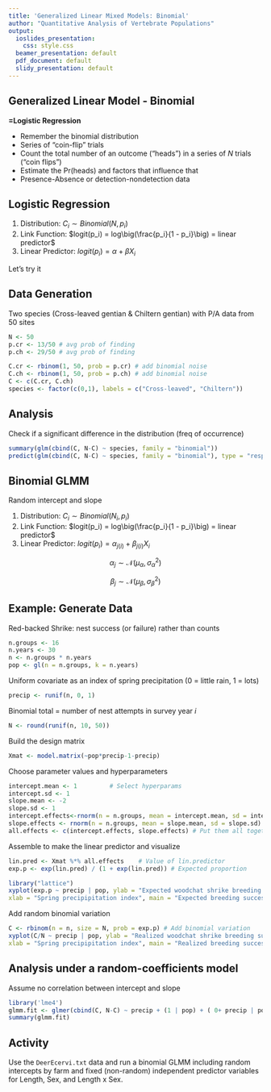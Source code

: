 ```yaml
---
title: 'Generalized Linear Mixed Models: Binomial'
author: "Quantitative Analysis of Vertebrate Populations"
output:
  ioslides_presentation:
    css: style.css
  beamer_presentation: default
  pdf_document: default
  slidy_presentation: default
---
```


## Generalized Linear Model - Binomial

**=Logistic Regression**

* Remember the binomial distribution
* Series of "coin-flip" trials
* Count the total number of an outcome ("heads") in a series of $N$ trials ("coin flips")
* Estimate the Pr(heads) and factors that influence that
* Presence-Absence or detection-nondetection data

## Logistic Regression

1. Distribution: $C_i \sim Binomial(N, p_i)$
2. Link Function: $logit(p_i) = log\big(\frac{p_i}{1 - p_i}\big) = linear predictor$
3. Linear Predictor: $logit(p_i) = \alpha + \beta X_i$

Let's try it

## Data Generation

Two species (Cross-leaved gentian & Chiltern gentian) with P/A data from 50 sites

```r
N <- 50
p.cr <- 13/50 # avg prob of finding
p.ch <- 29/50 # avg prob of finding

C.cr <- rbinom(1, 50, prob = p.cr) # add binomial noise
C.ch <- rbinom(1, 50, prob = p.ch) # add binomial noise
C <- c(C.cr, C.ch)
species <- factor(c(0,1), labels = c("Cross-leaved", "Chiltern"))
```


## Analysis

Check if a significant difference in the distribution (freq of occurrence)

```r
summary(glm(cbind(C, N-C) ~ species, family = "binomial"))
predict(glm(cbind(C, N-C) ~ species, family = "binomial"), type = "response")
```


## Binomial GLMM

Random intercept and slope

1. Distribution: $C_i \sim Binomial(N_i, p_i)$
2. Link Function: $logit(p_i) = log\big(\frac{p_i}{1 - p_i}\big) = linear predictor$
3. Linear Predictor: $logit(p_i) = \alpha_{j(i)} + \beta_{j(i)} X_{i}$

$$
\alpha_j \sim \mathcal{N}(\mu_{\alpha}, \sigma_{\alpha}^2)
$$

$$
\beta_j \sim \mathcal{N}(\mu_{\beta}, \sigma_{\beta}^2)
$$

## Example: Generate Data

Red-backed Shrike: nest success (or failure) rather than counts

```r
n.groups <- 16
n.years <- 30
n <- n.groups * n.years
pop <- gl(n = n.groups, k = n.years)
```

Uniform covariate as an index of spring precipitation (0 = little rain, 1 = lots)

```r
precip <- runif(n, 0, 1)
```

Binomial total = number of nest attempts in survey year $i$

```r
N <- round(runif(n, 10, 50))
```

Build the design matrix

```r
Xmat <- model.matrix(~pop*precip-1-precip)
```

Choose parameter values and hyperparameters

```r
intercept.mean <- 1			# Select hyperparams
intercept.sd <- 1
slope.mean <- -2
slope.sd <- 1
intercept.effects<-rnorm(n = n.groups, mean = intercept.mean, sd = intercept.sd)
slope.effects <- rnorm(n = n.groups, mean = slope.mean, sd = slope.sd)
all.effects <- c(intercept.effects, slope.effects) # Put them all together
```

Assemble to make the linear predictor and visualize

```r
lin.pred <- Xmat %*% all.effects	# Value of lin.predictor
exp.p <- exp(lin.pred) / (1 + exp(lin.pred)) # Expected proportion

library("lattice")
xyplot(exp.p ~ precip | pop, ylab = "Expected woodchat shrike breeding success ",
xlab = "Spring precipipitation index", main = "Expected breeding success")
```

Add random binomial variation

```r
C <- rbinom(n = n, size = N, prob = exp.p) # Add binomial variation
xyplot(C/N ~ precip | pop, ylab = "Realized woodchat shrike breeding success ", 
xlab = "Spring precipipitation index", main = "Realized breeding success")
```


## Analysis under a random-coefficients model

Assume no correlation between intercept and slope

```r
library('lme4')
glmm.fit <- glmer(cbind(C, N-C) ~ precip + (1 | pop) + ( 0+ precip | pop), family = binomial)
summary(glmm.fit)
```


## Activity

Use the `DeerEcervi.txt` data and run a binomial GLMM including random intercepts by farm and fixed (non-random) independent predictor variables for Length, Sex, and Length x Sex.




